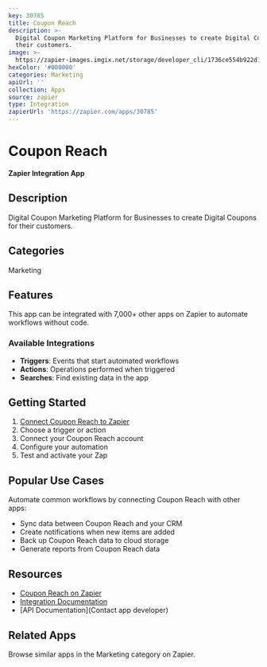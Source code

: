 ```yaml
---
key: 30785
title: Coupon Reach
description: >-
  Digital Coupon Marketing Platform for Businesses to create Digital Coupons for
  their customers.
image: >-
  https://zapier-images.imgix.net/storage/developer_cli/1736ce554b922d12339506029dab6be6.png?auto=format%2Ccompress&ixlib=python-3.0.0&q=50
hexColor: '#000000'
categories: Marketing
apiUrl: ''
collection: Apps
source: zapier
type: Integration
zapierUrl: 'https://zapier.com/apps/30785'
---
```

# Coupon Reach

**Zapier Integration App**

## Description

Digital Coupon Marketing Platform for Businesses to create Digital Coupons for their customers.

## Categories

Marketing

## Features

This app can be integrated with 7,000+ other apps on Zapier to automate workflows without code.

### Available Integrations

- **Triggers**: Events that start automated workflows
- **Actions**: Operations performed when triggered
- **Searches**: Find existing data in the app

## Getting Started

1. [Connect Coupon Reach to Zapier](https://zapier.com/apps/30785)
2. Choose a trigger or action
3. Connect your Coupon Reach account
4. Configure your automation
5. Test and activate your Zap

## Popular Use Cases

Automate common workflows by connecting Coupon Reach with other apps:

- Sync data between Coupon Reach and your CRM
- Create notifications when new items are added
- Back up Coupon Reach data to cloud storage
- Generate reports from Coupon Reach data

## Resources

- [Coupon Reach on Zapier](https://zapier.com/apps/30785)
- [Integration Documentation](https://zapier.com/apps/30785/integrations)
- [API Documentation](Contact app developer)

## Related Apps

Browse similar apps in the Marketing category on Zapier.

